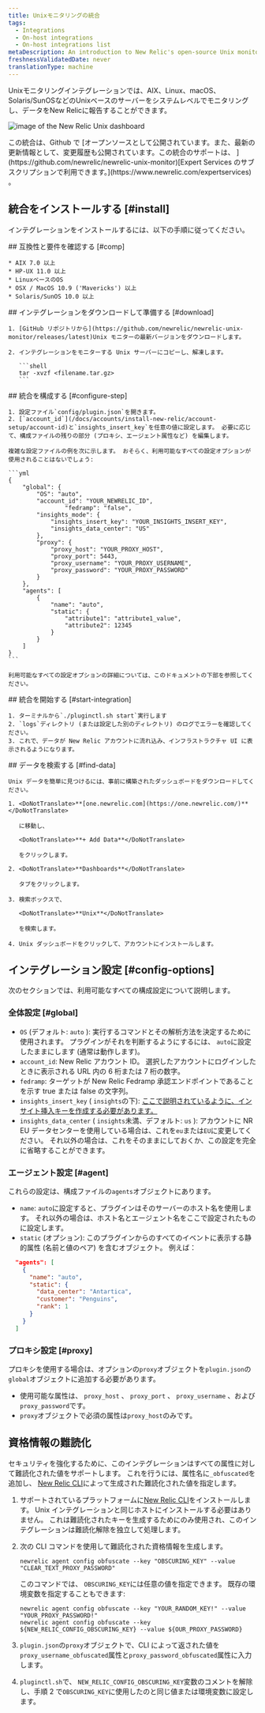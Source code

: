 ```yaml
---
title: Unixモニタリングの統合
tags:
  - Integrations
  - On-host integrations
  - On-host integrations list
metaDescription: An introduction to New Relic's open-source Unix monitoring integration.
freshnessValidatedDate: never
translationType: machine
---
```



Unixモニタリングインテグレーションでは、AIX、Linux、macOS、Solaris/SunOSなどのUnixベースのサーバーをシステムレベルでモニタリングし、データをNew Relicに報告することができます。

<img
  title="unix"
  alt="image of the New Relic Unix dashboard"
  src={infrastructureUnixDashboard}
/>

<Callout variant="tip">
  この統合は、Github で [オープンソースとして公開されています。また、最新の更新情報として、変更履歴も公開されています。この統合のサポートは、 ](https://github.com/newrelic/newrelic-unix-monitor)[Expert Services のサブスクリプションで利用できます。](https://www.newrelic.com/expertservices) 。
</Callout>

## 統合をインストールする [#install]

インテグレーションをインストールするには、以下の手順に従ってください。

<Steps>
  <Step>
    ## 互換性と要件を確認する [#comp]

    * AIX 7.0 以上
    * HP-UX 11.0 以上
    * LinuxベースのOS
    * OSX / MacOS 10.9 ('Mavericks') 以上
    * Solaris/SunOS 10.0 以上
  </Step>

  <Step>
    ## インテグレーションをダウンロードして準備する [#download]

    1. [GitHub リポジトリから](https://github.com/newrelic/newrelic-unix-monitor/releases/latest)Unix モニターの最新バージョンをダウンロードします。

    2. インテグレーションをモニターする Unix サーバーにコピーし、解凍します。

       ```shell
       tar -xvzf <filename.tar.gz>
       ```
  </Step>

  <Step>
    ## 統合を構成する [#configure-step]

    1. 設定ファイル`config/plugin.json`を開きます。
    2. [`account_id`](/docs/accounts/install-new-relic/account-setup/account-id)と`insights_insert_key`を任意の値に設定します。 必要に応じて、構成ファイルの残りの部分 (プロキシ、エージェント属性など) を編集します。

    複雑な設定ファイルの例を次に示します。 おそらく、利用可能なすべての設定オプションが使用されることはないでしょう:

    ```yml
    {
        "global": {
            "OS": "auto",
            "account_id": "YOUR_NEWRELIC_ID",
                    "fedramp": "false",
            "insights_mode": {
                "insights_insert_key": "YOUR_INSIGHTS_INSERT_KEY",
                "insights_data_center": "US"
            },
            "proxy": {
                "proxy_host": "YOUR_PROXY_HOST",
                "proxy_port": 5443,
                "proxy_username": "YOUR_PROXY_USERNAME",
                "proxy_password": "YOUR_PROXY_PASSWORD"
            }
        },
        "agents": [
            {
                "name": "auto",
                "static": {
                    "attribute1": "attribute1_value",
                    "attribute2": 12345
                }
            }
        ]
    }
    ```

    利用可能なすべての設定オプションの詳細については、このドキュメントの下部を参照してください。
  </Step>

  <Step>
    ## 統合を開始する [#start-integration]

    1. ターミナルから`./pluginctl.sh start`実行します
    2. `logs`ディレクトリ (または設定した別のディレクトリ) のログでエラーを確認してください。
    3. これで、データが New Relic アカウントに流れ込み、インフラストラクチャ UI に表示されるようになります。
  </Step>

  <Step>
    ## データを検索する [#find-data]

    Unix データを簡単に見つけるには、事前に構築されたダッシュボードをダウンロードしてください。

    1. <DoNotTranslate>**[one.newrelic.com](https://one.newrelic.com/)**</DoNotTranslate>

       に移動し、

       <DoNotTranslate>**+ Add Data**</DoNotTranslate>

       をクリックします。

    2. <DoNotTranslate>**Dashboards**</DoNotTranslate>

       タブをクリックします。

    3. 検索ボックスで、

       <DoNotTranslate>**Unix**</DoNotTranslate>

       を検索します。

    4. Unix ダッシュボードをクリックして、アカウントにインストールします。
  </Step>
</Steps>

## インテグレーション設定 [#config-options]

次のセクションでは、利用可能なすべての構成設定について説明します。

### 全体設定 [#global]

* `OS` (デフォルト: `auto` ): 実行するコマンドとその解析方法を決定するために使用されます。 プラグインがそれを判断するようにするには、 `auto`に設定したままにします (通常は動作します)。
* `account_id`: New Relic アカウント ID。 選択したアカウントにログインしたときに表示される URL 内の 6 桁または 7 桁の数字。
* `fedramp`: ターゲットが New Relic Fedramp 承認エンドポイントであることを示す true または false の文字列。
* `insights_insert_key` ( `insights`の下): [ここで説明されているように、インサイト挿入キーを作成する必要があります。](/docs/insights/insights-data-sources/custom-data/insert-custom-events-insights-api#register)
* `insights_data_center` ( `insights`未満、デフォルト: `us` ): アカウントに NR EU データセンターを使用している場合は、これを`eu`または`EU`に変更してください。 それ以外の場合は、これをそのままにしておくか、この設定を完全に省略することができます。

### エージェント設定 [#agent]

これらの設定は、構成ファイルの`agents`オブジェクトにあります。

* `name`: `auto`に設定すると、プラグインはそのサーバーのホスト名を使用します。 それ以外の場合は、ホスト名とエージェント名をここで設定されたものに設定します。
* `static` (オプション): このプラグインからのすべてのイベントに表示する静的属性 (名前と値のペア) を含むオブジェクト。 例えば：

```json
  "agents": [
    {
      "name": "auto",
      "static": {
        "data_center": "Antartica",
        "customer": "Penguins",
        "rank": 1
      }
    }
  ]
```

### プロキシ設定 [#proxy]

プロキシを使用する場合は、オプションの`proxy`オブジェクトを`plugin.json`の`global`オブジェクトに追加する必要があります。

* 使用可能な属性は、 `proxy_host` 、 `proxy_port` 、 `proxy_username` 、および`proxy_password`です。
* `proxy`オブジェクトで必須の属性は`proxy_host`のみです。

## 資格情報の難読化

セキュリティを強化するために、このインテグレーションはすべての属性に対して難読化された値をサポートします。 これを行うには、属性名に`_obfuscated`を追加し、 [New Relic CLI](https://github.com/newrelic/newrelic-cli)によって生成された難読化された値を指定します。

1. サポートされているプラットフォームに[New Relic CLI](https://github.com/newrelic/newrelic-cli#installation)をインストールします。 Unix インテグレーションと同じホストにインストールする必要はありません。 これは難読化されたキーを生成するためにのみ使用され、このインテグレーションは難読化解除を独立して処理します。

2. 次の CLI コマンドを使用して難読化された資格情報を生成します。

   ```
   newrelic agent config obfuscate --key "OBSCURING_KEY" --value "CLEAR_TEXT_PROXY_PASSWORD"
   ```

   このコマンドでは、 `OBSCURING_KEY`には任意の値を指定できます。 既存の環境変数を指定することもできます:

   ```
   newrelic agent config obfuscate --key "YOUR_RANDOM_KEY!" --value "YOUR_PROXY_PASSWORD!"
   newrelic agent config obfuscate --key ${NEW_RELIC_CONFIG_OBSCURING_KEY} --value ${OUR_PROXY_PASSWORD}
   ```

3. `plugin.json`の`proxy`オブジェクトで、CLI によって返された値を`proxy_username_obfuscated`属性と`proxy_password_obfuscated`属性に入力します。

4. `pluginctl.sh`で、 `NEW_RELIC_CONFIG_OBSCURING_KEY`変数のコメントを解除し、手順 2 で`OBSCURING_KEY`に使用したのと同じ値または環境変数に設定します。